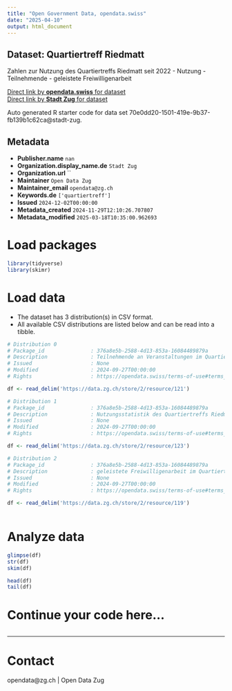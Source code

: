 ```yaml
---
title: "Open Government Data, opendata.swiss"
date: "2025-04-10"
output: html_document
---
```


## Dataset: Quartiertreff Riedmatt

Zahlen zur Nutzung des Quartiertreffs Riedmatt seit 2022
- Nutzung
- Teilnehmende
- geleistete Freiwilligenarbeit

[Direct link by **opendata.swiss** for dataset](https://opendata.swiss/de/dataset/quartiertreff-riedmatt)<br>
[Direct link by **Stadt Zug** for dataset](https://quartiertreff-riedmatt.ch/)

Auto generated R starter code for data set 70e0dd20-1501-419e-9b37-fb139b1c62ca@stadt-zug.

## Metadata

- **Publisher.name** `nan`
- **Organization.display_name.de** `Stadt Zug`
- **Organization.url** ``
- **Maintainer** `Open Data Zug`
- **Maintainer_email** `opendata@zg.ch`
- **Keywords.de** `['quartiertreff']`
- **Issued** `2024-12-02T00:00:00`
- **Metadata_created** `2024-11-29T12:10:26.707807`
- **Metadata_modified** `2025-03-18T10:35:00.962693`


# Load packages

```r

library(tidyverse)
library(skimr)

```

# Load data

-   The dataset has 3 distribution(s) in CSV format.
-   All available CSV distributions are listed below and can be read into a tibble.

```r

# Distribution 0
# Package_id               : 376a8e5b-2588-4d13-853a-16084489879a
# Description              : Teilnehmende an Veranstaltungen im Quartiertreff Riedmatt
# Issued                   : None
# Modified                 : 2024-09-27T00:00:00
# Rights                   : https://opendata.swiss/terms-of-use#terms_by

df <- read_delim('https://data.zg.ch/store/2/resource/121')

# Distribution 1
# Package_id               : 376a8e5b-2588-4d13-853a-16084489879a
# Description              : Nutzungsstatistik des Quartiertreffs Riedmatt
# Issued                   : None
# Modified                 : 2024-09-27T00:00:00
# Rights                   : https://opendata.swiss/terms-of-use#terms_by

df <- read_delim('https://data.zg.ch/store/2/resource/123')

# Distribution 2
# Package_id               : 376a8e5b-2588-4d13-853a-16084489879a
# Description              : geleistete Freiwilligenarbeit im Quartiertreff Riedmatt in Stunden
# Issued                   : None
# Modified                 : 2024-09-27T00:00:00
# Rights                   : https://opendata.swiss/terms-of-use#terms_by

df <- read_delim('https://data.zg.ch/store/2/resource/119')



```

# Analyze data

```r

glimpse(df)
str(df)
skim(df)

head(df)
tail(df)

```

# Continue your code here...

```r

```

------------------------------------------------------------------------

# Contact

opendata@zg.ch | Open Data Zug
